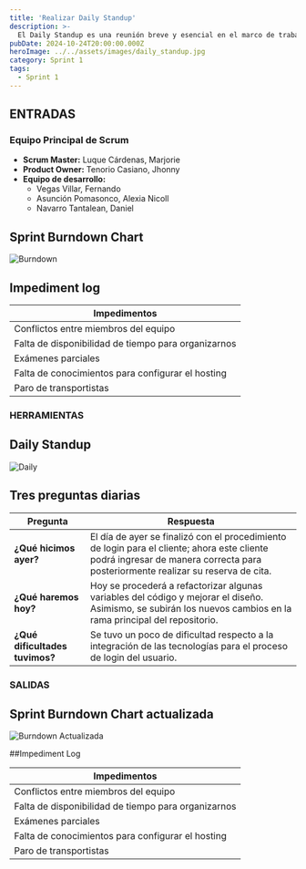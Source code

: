```yaml
---
title: 'Realizar Daily Standup'
description: >-
  El Daily Standup es una reunión breve y esencial en el marco de trabajo Scrum, donde el equipo se reúne diariamente para compartir avances, identificar impedimentos y planificar las actividades del día. Esta práctica fomenta la comunicación continua y la colaboración entre los miembros del equipo, permitiendo ajustes rápidos en el trabajo en curso. Cada miembro del equipo reporta lo que hizo el día anterior, lo que planea hacer hoy y cualquier obstáculo que esté enfrentando. A través de este proceso, se asegura que todos estén alineados y enfocados en los objetivos del sprint, facilitando un entorno de trabajo ágil y eficiente.
pubDate: 2024-10-24T20:00:00.000Z
heroImage: ../../assets/images/daily_standup.jpg
category: Sprint 1
tags:
  - Sprint 1
---
```

## ENTRADAS

### Equipo Principal de Scrum

- **Scrum Master:** Luque Cárdenas, Marjorie
- **Product Owner:** Tenorio Casiano, Jhonny
- **Equipo de desarrollo:**
  <ul style={{ listStyleType: "circle", paddingLeft: "20px" }}>
    <li>Vegas Villar, Fernando</li>
    <li>Asunción Pomasonco, Alexia Nicoll</li>
    <li>Navarro Tantalean, Daniel</li>
  </ul>
## Sprint Burndown Chart

![Burndown](../../assets/images/burn.jfif)

## Impediment log

| **Impedimentos**                                                 |
|------------------------------------------------------------------|
| Conflictos entre miembros del equipo                              |
| Falta de disponibilidad de tiempo para organizarnos             |
| Exámenes parciales                                              |
| Falta de conocimientos para configurar el hosting                |
| Paro de transportistas                                           |

### HERRAMIENTAS
## Daily Standup
![Daily](../../assets/images/Daily.jpeg)

## Tres preguntas diarias
| **Pregunta**                | **Respuesta**                                                                                                           |
|-----------------------------|------------------------------------------------------------------------------------------------------------------------|
| **¿Qué hicimos ayer?**      | El día de ayer se finalizó con el procedimiento de login para el cliente; ahora este cliente podrá ingresar de manera correcta para posteriormente realizar su reserva de cita. |
| **¿Qué haremos hoy?**       | Hoy se procederá a refactorizar algunas variables del código y mejorar el diseño. Asimismo, se subirán los nuevos cambios en la rama principal del repositorio. |
| **¿Qué dificultades tuvimos?** | Se tuvo un poco de dificultad respecto a la integración de las tecnologías para el proceso de login del usuario.         |

### SALIDAS

## Sprint Burndown Chart actualizada
![Burndown Actualizada](../../assets/images/chart.jpeg)

##Impediment Log

| **Impedimentos**                                                 |
|------------------------------------------------------------------|
| Conflictos entre miembros del equipo                              |
| Falta de disponibilidad de tiempo para organizarnos             |
| Exámenes parciales                                              |
| Falta de conocimientos para configurar el hosting                |
| Paro de transportistas                                           |